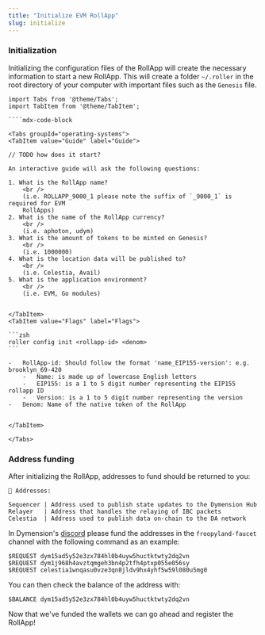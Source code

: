 ```yaml
---
title: "Initialize EVM RollApp"
slug: initialize
---
```


### Initialization

Initializing the configuration files of the RollApp will create the necessary information to start a new RollApp. This will create a folder `~/.roller` in the root directory of your computer with important files such as the `Genesis` file.

`````mdx-code-block
import Tabs from '@theme/Tabs';
import TabItem from '@theme/TabItem';

````mdx-code-block

<Tabs groupId="operating-systems">
<TabItem value="Guide" label="Guide">

// TODO how does it start?

An interactive guide will ask the following questions:

1. What is the RollApp name?
    <br />
    (i.e. ROLLAPP_9000_1 please note the suffix of `_9000_1` is required for EVM
    RollApps)
2. What is the name of the RollApp currency?
    <br />
    (i.e. aphoton, udym)
3. What is the amount of tokens to be minted on Genesis?
    <br />
    (i.e. 1000000)
4. What is the location data will be published to?
    <br />
    (i.e. Celestia, Avail)
5. What is the application environment?
    <br />
    (i.e. EVM, Go modules)


</TabItem>
<TabItem value="Flags" label="Flags">

```zsh
roller config init <rollapp-id> <denom>
```

-   RollApp-id: Should follow the format 'name_EIP155-version': e.g. brooklyn_69-420
    -   Name: is made up of lowercase English letters
    -   EIP155: is a 1 to 5 digit number representing the EIP155 rollapp ID
    -   Version: is a 1 to 5 digit number representing the version
-   Denom: Name of the native token of the RollApp


</TabItem>

</Tabs>
`````

### Address funding

After initializing the RollApp, addresses to fund should be returned to you:

```
🔑 Addresses:

Sequencer | Address used to publish state updates to the Dymension Hub
Relayer   | Address that handles the relaying of IBC packets
Celestia  | Address used to publish data on-chain to the DA network
```

In Dymension's [discord](discord.gg/dymension) please fund the addresses in the `froopyland-faucet` channel with the following command as an example:

```
$REQUEST dym15ad5y52e3zx784hl0b4uyw5huctktwty2dq2vn
$REQUEST dym1j968h4avztqmgeh3bn4p2tfh4ptxp055e056sy
$REQUEST celestia1wnqasu0vze3qn8jldv9hx4yhf5w59l080u5mg0
```

You can then check the balance of the address with:

```
$BALANCE dym15ad5y52e3zx784hl0b4uyw5huctktwty2dq2vn
```

Now that we've funded the wallets we can go ahead and register the RollApp!
